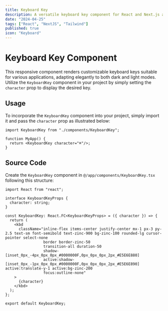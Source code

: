 ```yaml
---
title: Keyboard Key
description: A versatile keyboard key component for React and Next.js applications, styled using TailwindCSS.
date: "2024-04-25"
tags: ["React", "NextJS", "Tailwind"]
published: true
icon: "Keyboard"
---
```



# Keyboard Key Component

This responsive component renders customizable keyboard keys suitable for various applications, adapting elegantly to both dark and light modes. Utilize the `KeyboardKey` component in your project by simply setting the `character` prop to display the desired key.

<div 
    className="max-w-full content-center text-center h-64 relative overflow-hidden border border-zinc-500 rounded-lg"
    style={{
        background: 'linear-gradient(100deg, #18181b 50%, #f4f4f5 50%)'
    }}
>
    <KeyboardKey character="⌘"/>
    <KeyboardKey character="⇧" />
    <KeyboardKey character="Space" />
    <KeyboardKey character="K" />
</div>

## Usage

To incorporate the `KeyboardKey` component into your project, simply import it and pass the `character` prop as illustrated below:

```tsx
import KeyboardKey from "./components/KeyboardKey";

function MyApp() {
  return <KeyboardKey character="⌘"/>;
}
```

## Source Code

Create the `KeyboardKey` component in `@/app/components/KeyboardKey.tsx` following this structure:

```tsx
import React from "react";

interface KeyboardKeyProps {
  character: string;
}

const KeyboardKey: React.FC<KeyboardKeyProps> = ({ character }) => {
  return (
    <kbd
      className="inline-flex items-center justify-center mx-1 px-3 py-2.5 text-sm font-semibold text-zinc-900 bg-zinc-100 rounded-lg cursor-pointer select-none
                 border border-zinc-50
                 transition-all duration-50
                 shadow-[inset_0px_-4px_0px_0px_#0000000F,0px_0px_0px_2px_#E5E6E880]
                 active:shadow-[inset_0px_-1px_0px_0px_#0000000F,0px_0px_0px_2px_#E5E6E890] active:translate-y-1 active:bg-zinc-200
                 focus:outline-none"
    >
      {character}
    </kbd>
  );
};

export default KeyboardKey;
```